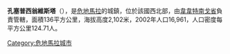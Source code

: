 '''孔塞普西翁維斯塔'''（{{lang-es|Concepción Huista}}），是[[危地馬拉|危地馬拉]]的城鎮，位於該國西北部，由[[韋韋特南戈省|韋韋特南戈省]]負責管轄，面積136平方公里，海拔高度2,102米，2002年人口16,961，人口密度每平方公里124.71人。

{{coord|15|37|29|N|91|39|54|W|source:kolossus-itwiki|display=title}}

{{Guatemala-geo-stub}}
[[Category:危地馬拉城市|Category:危地馬拉城市]]